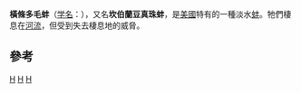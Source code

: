 {{Speciesbox
| taxon = Villosa trabalis
| binomial_authority = (Conrad, 1834)
| image = Villosa trabalis.jpg
| status = CR
| status_system = iucn3.1
| status_ref = <ref name=IUCN>{{IUCN2009|assessors=Bogan, A.E. & Seddon, M.B.|year=2000|id=22976|title=Villosa trabalis|downloaded=2009-07-23}}</ref>
}}

'''橫條多毛蚌'''（[[学名|学名]]：''{{lang|la|Villosa trabalis}}''），又名'''坎伯蘭豆真珠蚌'''，是[[美國|美國]]特有的一種淡水[[蚌|蚌]]。牠們棲息在[[河流|河流]]，但受到失去棲息地的威脅。

==參考==
{{reflist}}
{{Taxonbar|from=Q1054561}}

[[Category:美國動物|H]]
[[Category:蚌科|H]]
[[Category:_1834年描述的动物|H]]